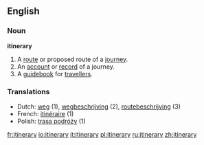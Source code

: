 ==English==

===Noun===
'''itinerary'''
# A [[route]] or proposed route of a [[journey]]. 
# An [[account]] or [[record]] of a journey.
# A [[guidebook]] for [[traveller]]s. 

===Translations===
*Dutch: [[weg]] {{m}} (1), [[wegbeschrijving]] {{f}} (2), [[routebeschrijving]] {{f}} (3)
*French: [[itinéraire]] {{m}} (1)
*Polish: [[trasa podróży]] {{f}} (1)

[[fr:itinerary]]
[[io:itinerary]]
[[it:itinerary]]
[[pl:itinerary]]
[[ru:itinerary]]
[[zh:itinerary]]